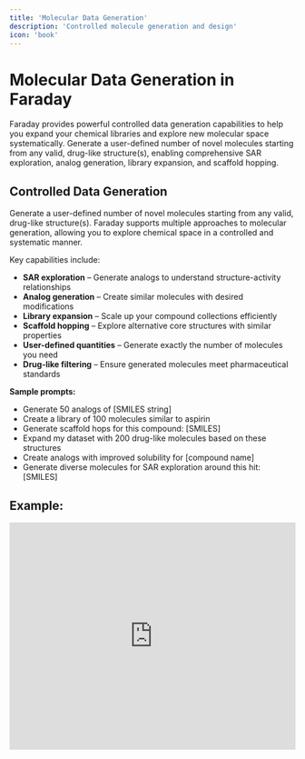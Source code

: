 ```yaml
---
title: 'Molecular Data Generation'
description: 'Controlled molecule generation and design'
icon: 'book'
---
```


# Molecular Data Generation in Faraday

Faraday provides powerful controlled data generation capabilities to help you expand your chemical libraries and explore new molecular space systematically. Generate a user-defined number of novel molecules starting from any valid, drug-like structure(s), enabling comprehensive SAR exploration, analog generation, library expansion, and scaffold hopping.

## Controlled Data Generation

Generate a user-defined number of novel molecules starting from any valid, drug-like structure(s). Faraday supports multiple approaches to molecular generation, allowing you to explore chemical space in a controlled and systematic manner.

Key capabilities include:
- **SAR exploration** – Generate analogs to understand structure-activity relationships
- **Analog generation** – Create similar molecules with desired modifications
- **Library expansion** – Scale up your compound collections efficiently
- **Scaffold hopping** – Explore alternative core structures with similar properties
- **User-defined quantities** – Generate exactly the number of molecules you need
- **Drug-like filtering** – Ensure generated molecules meet pharmaceutical standards

**Sample prompts:**
- Generate 50 analogs of [SMILES string]
- Create a library of 100 molecules similar to aspirin
- Generate scaffold hops for this compound: [SMILES]
- Expand my dataset with 200 drug-like molecules based on these structures
- Create analogs with improved solubility for [compound name]
- Generate diverse molecules for SAR exploration around this hit: [SMILES]

## Example:

<iframe
  width="100%"
  height="400"
  src="https://www.youtube.com/embed/Ss9mXzUhG-o"
  title="YouTube video player"
  frameborder="0"
  allow="accelerometer; autoplay; clipboard-write; encrypted-media; gyroscope; picture-in-picture"
  allowfullscreen
></iframe> 